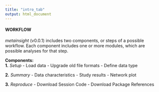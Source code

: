 ```yaml
---
title: "intro_tab"
output: html_document
---
```


#### WORKFLOW

*metainsight* (v0.0.1) includes two components, or steps of a possible workflow. Each component includes one or more modules, which are possible analyses for that step.

**Components:**  
**1.** *Setup*
- Load data
- Upgrade old file formats
- Define data type

**2.** *Summary*
- Data characteristics
- Study results
- Network plot

**3.** *Reproduce*
- Download Session Code
- Download Package References
